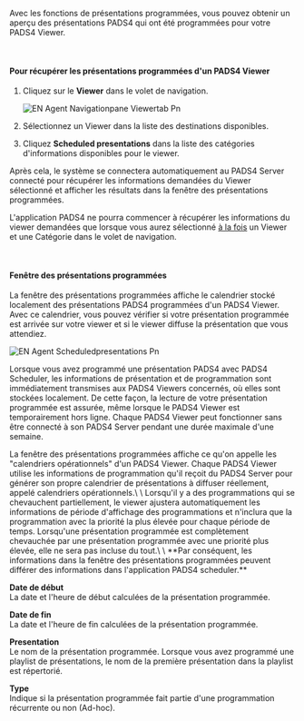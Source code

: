 Avec les fonctions de présentations programmées, vous pouvez obtenir un aperçu des présentations PADS4 qui ont été programmées pour votre PADS4 Viewer.

 

#### **Pour récupérer les présentations programmées d'un PADS4 Viewer**

1. Cliquez sur le **Viewer** dans le volet de navigation.

   ![EN Agent Navigationpane Viewertab Pn](/images/digital-signage/windows-applications/agent/remote-management-and-monitoring/EN-Agent-Navigationpane-Viewertab.png)
2. Sélectionnez un Viewer dans la liste des destinations disponibles.
3. Cliquez **Scheduled presentations** dans la liste des catégories d'informations disponibles pour le viewer.

Après cela, le système se connectera automatiquement au PADS4 Server connecté pour récupérer les informations demandées du Viewer sélectionné et afficher les résultats dans la fenêtre des présentations programmées.

<Warning>
  L'application PADS4 ne pourra commencer à récupérer les informations du viewer demandées que lorsque vous aurez sélectionné <u>à la fois</u> un Viewer et une Catégorie dans le volet de navigation.
</Warning>

 

#### **Fenêtre des présentations programmées**

La fenêtre des présentations programmées affiche le calendrier stocké localement des présentations PADS4 programmées d'un PADS4 Viewer. Avec ce calendrier, vous pouvez vérifier si votre présentation programmée est arrivée sur votre viewer et si le viewer diffuse la présentation que vous attendiez.

![EN Agent Scheduledpresentations Pn](/images/digital-signage/windows-applications/agent/remote-management-and-monitoring/EN-Agent-Scheduledpresentations.png)

Lorsque vous avez programmé une présentation PADS4 avec PADS4 Scheduler, les informations de présentation et de programmation sont immédiatement transmises aux PADS4 Viewers concernés, où elles sont stockées localement. De cette façon, la lecture de votre présentation programmée est assurée, même lorsque le PADS4 Viewer est temporairement hors ligne. Chaque PADS4 Viewer peut fonctionner sans être connecté à son PADS4 Server pendant une durée maximale d'une semaine.

<Warning>
  La fenêtre des présentations programmées affiche ce qu'on appelle les "calendriers opérationnels" d'un PADS4 Viewer. Chaque PADS4 Viewer utilise les informations de programmation qu'il reçoit du PADS4 Server pour générer son propre calendrier de présentations à diffuser réellement, appelé calendriers opérationnels.\
  \
  Lorsqu'il y a des programmations qui se chevauchent partiellement, le viewer ajustera automatiquement les informations de période d'affichage des programmations et n'inclura que la programmation avec la priorité la plus élevée pour chaque période de temps. Lorsqu'une présentation programmée est complètement chevauchée par une présentation programmée avec une priorité plus élevée, elle ne sera pas incluse du tout.\
  \
  **Par conséquent, les informations dans la fenêtre des présentations programmées peuvent différer des informations dans l'application PADS4 scheduler.**
</Warning>

**Date de début**\
La date et l'heure de début calculées de la présentation programmée.

**Date de fin**\
La date et l'heure de fin calculées de la présentation programmée.

**Presentation**\
Le nom de la présentation programmée. Lorsque vous avez programmé une playlist de présentations, le nom de la première présentation dans la playlist est répertorié.

**Type**\
Indique si la présentation programmée fait partie d'une programmation récurrente ou non (Ad-hoc).

